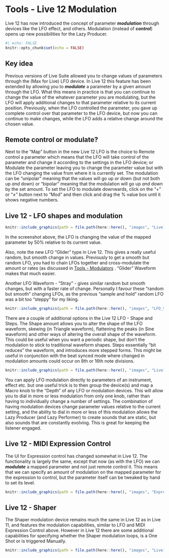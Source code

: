 # Tools - Live 12 Modulation {#Chapter-032-Tools-Live12_Modulation}

Live 12 has now introduced the concept of parameter ***modulation*** through
devices like the LFO effect, and others. Modulation (instead of ***control***)
opens up new possibilities for the Lazy Producer.

```r
#| echo: FALSE
knitr::opts_chunk$set(echo = FALSE)
```

::: callout-tip
## Key idea

Previous versions of Live Suite allowed you to change values of parameters
through the (Max for Live) LFO device. In Live 12 this feature has been extended
by allowing you to ***modulate*** a parameter by a given amount through the LFO.
What this means in practice is that you can continue to change the value of the
whatever parameter you are modulating, but the LFO will apply additional changes
to that parameter relative to its current position. Previously, when the LFO
controlled the parameter, you gave up complete control over that parameter to
the LFO device, but now you can continue to make changes, while the LFO adds a
relative change around the chosen value.

::: 

## Remote control or modulate?

Next to the "Map" button in the new Live 12 LFO is the choice to Remote control 
a parameter which means that the LFO will take control of the parameter and 
change it according to the settings in the LFO device; or Modulate the parameter
leaving you to change the parameter value but with the LFO changing the value 
from where it is currently set. The modulation can be "unipolar" meaning that 
the values will go up *or* down (but not both up *and* down) or "bipolar" 
meaning that the modulation will go up *and* down by the set amount. To set the 
LFO to modulate downwards, click on the "+" or "±" button next to "Mod" and then
click and drag the % value box until it shows negative numbers.

## Live 12 - LFO shapes and modulation

```r
knitr::include_graphics(path = file.path(here::here(), "images", "Live12_LFO_Glider.png"))
```

In the screenshot above, the LFO is changing the value of the mapped parameter
by 50% relative to its current value.

Also, note the new LFO "Glider" type in Live 12. This gives a really useful
random, but smooth change in values. Previously to get a smooth but random LFO,
you had to chain LFOs together and cross-modulate the amount or rates (as
discussed in 
[Tools - Modulators](#Chapter-007-Tools-Modulators)
. "Glider" Waveform makes
that much easier.

Another LFO Waveform - "Stray" - gives similar random but smooth changes, but
with a faster rate of change. Personally I favour these "random but smooth"
changing LFOs, as the previous "sample and hold" random LFO was a bit too
"steppy" for my liking.

```r
knitr::include_graphics(path = file.path(here::here(), "images", "LFO_Stray.png"))
```

There are a couple of additional options in the Live 12 LFO - Shape and Steps.
The Shape amount allows you to alter the shape of the LFO waveform, skewing (in
Triangle waveform), flattening the peaks (in Sine waveform) and other ways of
altering the overall shape of the waveform. This could be useful when you want a
periodic shape, but don't the modulation to stick to traditional waveform
shapes. Steps essentially "bit reduces" the waveform, and introduces more
stepped forms. This might be useful in conjunction with the beat synced mode
where changed in modulation amounts could occur on 8th or 16th note divisions.

```r
knitr::include_graphics(path = file.path(here::here(), "images", "Live12_LFO_shape_steps.png"))
```

You can apply LFO modulation directly to parameters of an instrument, effect
etc. but one useful trick is to then group the device(s) and map a Macro knob to
the "Depth" of any LFO or modulation devices. This will allow you to dial in
more or less modulation from only one knob, rather than having to individually
change a number of settings. The combination of having modulation devices change
parameter values relative to the current setting, and the ability to dial in
more or less of this modulation allows the Lazy Producer (and Lazy Performer) to
create sounds that are static, but also sounds that are constantly evolving.
This is great for keeping the listener engaged.

## Live 12 - MIDI Expression Control

The UI for Expression control has changed somewhat in Live 12. The functionality
is largely the same, except that now (as with the LFO) we can ***modulate*** a
mapped parameter and not just remote control it. This means that we can specify
an amount of modulation on the mapped parameter for the expression to control,
but the parameter itself can be tweaked by hand to set its level.

```r
knitr::include_graphics(path = file.path(here::here(), "images", "Expression_Control_Live12.png"))
```

## Live 12 - Shaper

The Shaper modulation device remains much the same in Live 12 as in Live 11, and
features the modulation capabilities, similar to LFO and MIDI Expression Control
above. However in Live 12 there are some additional capabilities for specifying
whether the Shaper modulation loops, is a One Shot or is triggered Manually.

```r
knitr::include_graphics(path = file.path(here::here(), "images", "Live12_Shaper.png"))
```
